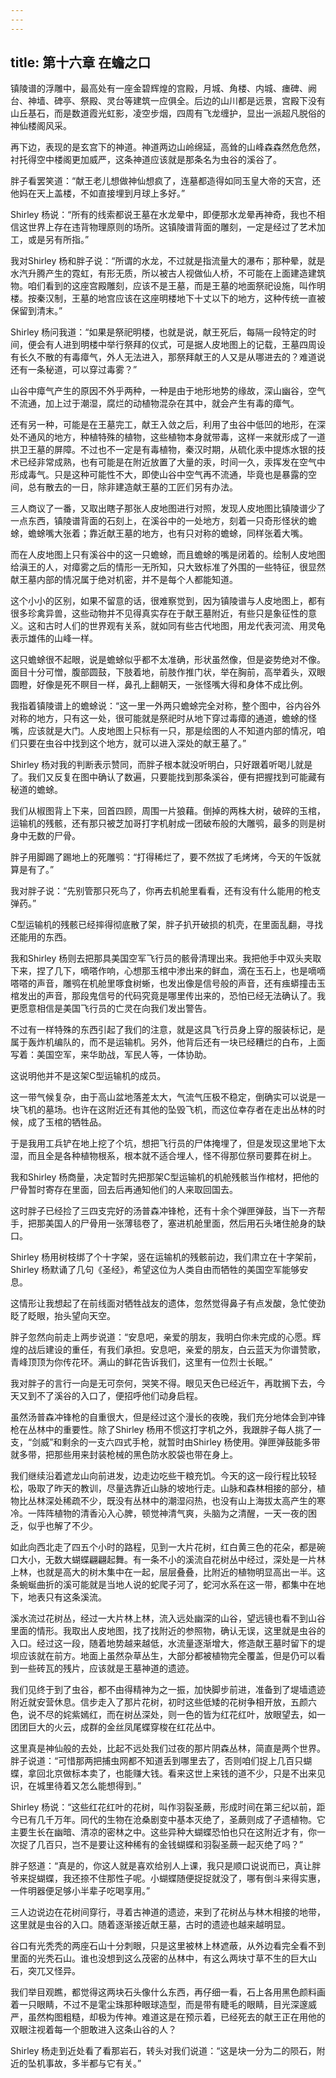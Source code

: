 ```yaml
---
---
---
```

title: 第十六章 在蟾之口
---




镇陵谱的浮雕中，最高处有一座金碧辉煌的宫殿，月城、角楼、内城、瘗碑、阙台、神墙、碑亭、祭殿、灵台等建筑一应俱全。后边的山川都是远景，宫殿下没有山丘基石，而是数道霞光虹影，凌空步烟，四周有飞龙缠护，显出一派超凡脱俗的神仙楼阁风采。

再下边，表现的是玄宫下的神道。神道两边山岭绵延，高耸的山峰森森然危危然，衬托得空中楼阁更加威严，这条神道应该就是那条名为虫谷的溪谷了。

胖子看罢笑道：“献王老儿想做神仙想疯了，连墓都造得如同玉皇大帝的天宫，还他妈在天上盖楼，不如直接埋到月球上多好。”

Shirley 杨说：“所有的线索都说王墓在水龙晕中，即便那水龙晕再神奇，我也不相信这世界上存在违背物理原则的场所。这镇陵谱背面的雕刻，一定是经过了艺术加工，或是另有所指。”

我对Shirley 杨和胖子说：“所谓的水龙，不过就是指流量大的瀑布；那种晕，就是水汽升腾产生的霓虹，有形无质，所以被古人视做仙人桥，不可能在上面建造建筑物。咱们看到的这座宫殿雕刻，应该不是王墓，而是王墓的地面祭祀设施，叫作明楼。按秦汉制，王墓的地宫应该在这座明楼地下十丈以下的地方，这种传统一直被保留到清末。”

Shirley 杨问我道：“如果是祭祀明楼，也就是说，献王死后，每隔一段特定的时间，便会有人进到明楼中举行祭拜的仪式，可是据人皮地图上的记载，王墓四周设有长久不散的有毒瘴气，外人无法进入，那祭拜献王的人又是从哪进去的？难道说还有一条秘道，可以穿过毒雾？”

山谷中瘴气产生的原因不外乎两种，一种是由于地形地势的缘故，深山幽谷，空气不流通，加上过于潮湿，腐烂的动植物混杂在其中，就会产生有毒的瘴气。

还有另一种，可能是在王墓完工，献王入敛之后，利用了虫谷中低凹的地形，在深处不通风的地方，种植特殊的植物，这些植物本身就带毒，这样一来就形成了一道拱卫王墓的屏障。不过也不一定是有毒植物，秦汉时期，从硫化汞中提炼水银的技术已经非常成熟，也有可能是在附近放置了大量的汞，时间一久，汞挥发在空气中形成毒气。只是这种可能性不大，即使山谷中空气再不流通，毕竟也是暴露的空间，总有散去的一日，除非建造献王墓的工匠们另有办法。

三人商议了一番，又取出瞎子那张人皮地图进行对照，发现人皮地图比镇陵谱少了一点东西，镇陵谱背面的石刻上，在溪谷中的一处地方，刻着一只奇形怪状的蟾蜍，蟾蜍嘴大张着；靠近献王墓的地方，也有只对称的蟾蜍，同样张着大嘴。

而在人皮地图上只有溪谷中的这一只蟾蜍，而且蟾蜍的嘴是闭着的。绘制人皮地图给滇王的人，对瘴雾之后的情形一无所知，只大致标准了外围的一些特征，很显然献王墓内部的情况属于绝对机密，并不是每个人都能知道。

这个小小的区别，如果不留意的话，很难察觉到，因为镇陵谱与人皮地图上，都有很多珍禽异兽，这些动物并不见得真实存在于献王墓附近，有些只是象征性的意义。这和古时人们的世界观有关系，就如同有些古代地图，用龙代表河流、用灵龟表示雄伟的山峰一样。

这只蟾蜍很不起眼，说是蟾蜍似乎都不太准确，形状虽然像，但是姿势绝对不像。面目十分可憎，腹部圆鼓，下肢着地，前肢作推门状，举在胸前，高举着头，双眼圆瞪，好像是死不瞑目一样，鼻孔上翻朝天，一张怪嘴大得和身体不成比例。

我指着镇陵谱上的蟾蜍说：“这一里一外两只蟾蜍完全对称，整个图中，谷内谷外对称的地方，只有这一处，很可能就是祭祀时从地下穿过毒瘴的通道，蟾蜍的怪嘴，应该就是大门。人皮地图上只标有一只，那是绘图的人不知道内部的情况，咱们只要在虫谷中找到这个地方，就可以进入深处的献王墓了。”

Shirley 杨对我的判断表示赞同，而胖子根本就没听明白，只好跟着听喝儿就是了。我们又反复在图中确认了数遍，只要能找到那条溪谷，便有把握找到可能藏有秘道的蟾蜍。

我们从椒图背上下来，回首四顾，周围一片狼藉。倒掉的两株大树，破碎的玉棺，运输机的残骸，还有那只被芝加哥打字机射成一团破布般的大雕鸮，最多的则是树身中无数的尸骨。

胖子用脚踢了踢地上的死雕鸮：“打得稀烂了，要不然拔了毛烤烤，今天的午饭就算是有了。”

我对胖子说：“先别管那只死鸟了，你再去机舱里看看，还有没有什么能用的枪支弹药。”

C型运输机的残骸已经摔得彻底散了架，胖子扒开破损的机壳，在里面乱翻，寻找还能用的东西。

我和Shirley 杨则去把那具美国空军飞行员的骸骨清理出来。我把他手中双头夹取下来，捏了几下，嘀嗒作响，心想那玉棺中渗出来的鲜血，滴在玉石上，也是嘀嘀嗒嗒的声音，雕鸮在机舱里啄食树蜥，也发出像是信号般的声音，还有痋蟒撞击玉棺发出的声音，那段鬼信号的代码究竟是哪里传出来的，恐怕已经无法确认了。我更愿意相信是美国飞行员的亡灵在向我们发出警告。

不过有一样特殊的东西引起了我们的注意，就是这具飞行员身上穿的服装标记，是属于轰炸机编队的，而不是运输机。另外，他背后还有一块已经糟烂的白布，上面写着：美国空军，来华助战，军民人等，一体协助。

这说明他并不是这架C型运输机的成员。

这一带气候复杂，由于高山盆地落差太大，气流气压极不稳定，倒确实可以说是一块飞机的墓场。也许在这附近还有其他的坠毁飞机，而这位幸存者在走出丛林的时候，成了玉棺的牺牲品。

于是我用工兵铲在地上挖了个坑，想把飞行员的尸体掩埋了，但是发现这里地下太湿，而且全是各种植物根系，根本就不适合埋人，怪不得那位祭司要葬在树上。

我和Shirley 杨商量，决定暂时先把那架C型运输机的机舱残骸当作棺材，把他的尸骨暂时寄存在里面，回去后再通知他们的人来取回国去。

这时胖子已经捡了三四支完好的汤普森冲锋枪，还有十余个弹匣弹鼓，当下一齐帮手，把那美国人的尸骨用一张薄毯卷了，塞进机舱里面，然后用石头堵住舱身的缺口。

Shirley 杨用树枝绑了个十字架，竖在运输机的残骸前边，我们肃立在十字架前，Shirley 杨默诵了几句《圣经》，希望这位为人类自由而牺牲的美国空军能够安息。

这情形让我想起了在前线面对牺牲战友的遗体，忽然觉得鼻子有点发酸，急忙使劲眨了眨眼，抬头望向天空。

胖子忽然向前走上两步说道：“安息吧，亲爱的朋友，我明白你未完成的心愿。辉煌的战后建设的重任，有我们承担。安息吧，亲爱的朋友，白云蓝天为你谱赞歌，青峰顶顶为你传花环。满山的鲜花告诉我们，这里有一位烈士长眠。”

我对胖子的言行一向是无可奈何，哭笑不得。眼见天色已经近午，再耽搁下去，今天又到不了溪谷的入口了，便招呼他们动身启程。

虽然汤普森冲锋枪的自重很大，但是经过这个漫长的夜晚，我们充分地体会到冲锋枪在丛林中的重要性。除了Shirley 杨用不惯这打字机之外，我跟胖子每人挑了一支，“剑威”和剩余的一支六四式手枪，就暂时由Shirley 杨使用。弹匣弹鼓能多带就多带，把那些用来封装枪械的黑色防水胶袋也带在身上。

我们继续沿着遮龙山向前进发，边走边吃些干粮充饥。今天的这一段行程比较轻松，吸取了昨天的教训，尽量选靠近山脉的坡地行走。山脉和森林相接的部分，植物比丛林深处稀疏不少，既没有丛林中的潮湿闷热，也没有山上海拔太高产生的寒冷。一阵阵植物的清香沁入心脾，顿觉神清气爽，头脑为之清醒，一天一夜的困乏，似乎也解了不少。

如此向西北走了四五个小时的路程，见到一大片花树，红白黄三色的花朵，都是碗口大小，无数大蝴蝶翩翩起舞。有一条不小的溪流自花树丛中经过，深处是一片林上林，也就是高大的树木集中在一起，层层叠叠，比附近的植物明显高出一半。这条蜿蜒曲折的溪可能就是当地人说的蛇爬子河了，蛇河水系在这一带，都集中在地下，地表只有这条溪流。

溪水流过花树丛，经过一大片林上林，流入远处幽深的山谷，望远镜也看不到山谷里面的情形。我取出人皮地图，找了找附近的参照物，确认无误，这里就是虫谷的入口。经过这一段，随着地势越来越低，水流量逐渐增大，修造献王墓时留下的堤坝应该就在前方。地面上虽然杂草丛生，大部分都被植物完全覆盖，但是仍可以看到一些砖瓦的残片，应该就是王墓神道的遗迹。

我们见终于到了虫谷，都不由得精神为之一振，加快脚步前进，准备到了堤墙遗迹附近就安营休息。信步走入了那片花树，初时这些低矮的花树争相开放，五颜六色，说不尽的姹紫嫣红，而在树丛深处，则一色的皆为红花红叶，放眼望去，如一团团巨大的火云，成群的金丝凤尾蝶穿梭在红花丛中。

这里真是神仙般的去处，比起不远处我们过夜的那片阴森丛林，简直是两个世界。胖子说道：“可惜那两把捕虫网都不知道丢到哪里去了，否则咱们捉上几百只蝴蝶，拿回北京做标本卖了，也能赚大钱。看来这世上来钱的道不少，只是不出来见识，在城里待着又怎么能想得到。”

Shirley 杨说：“这些红花红叶的花树，叫作羽裂圣蕨，形成时间在第三纪以前，距今已有几千万年。同代的生物在沧桑剧变中基本灭绝了，圣蕨则成了孑遗植物。它主要生长在幽暗、清凉的密林之中。这些异种大蝴蝶恐怕也只在这附近才有，你一次捉了几百只，岂不是要让这种稀有的金钱蝴蝶和羽裂圣蕨一起灭绝了吗？”

胖子怒道：“真是的，你这人就是喜欢给别人上课，我只是顺口说说而已，真让胖爷来捉蝴蝶，我还捺不住那性子呢。小蝴蝶随便捉捉就没了，哪有倒斗来得实惠，一件明器便足够小半辈子吃喝享用。”

三人边说边在花树间穿行，寻着古神道的遗迹，来到了花树丛与林木相接的地带，这里就是虫谷的入口。随着逐渐接近献王墓，古时的遗迹也越来越明显。

谷口有光秃秃的两座石山十分刺眼，只是这里被林上林遮蔽，从外边看完全看不到里面的光秃石山。谁也没想到这么茂密的丛林中，有这么两块寸草不生的巨大山石，突兀又怪异。

我们举目观瞧，都觉得这两块石头像什么东西，再仔细一看，石上各用黑色颜料画着一只眼睛，不过不是雮尘珠那种眼球造型，而是带有睫毛的眼睛，目光深邃威严，虽然构图粗糙，却极为传神。难道这是在预示着，已经死去的献王正在用他的双眼注视着每一个胆敢进入这条山谷的人？

Shirley 杨走到近处看了看那岩石，转头对我们说道：“这是块一分为二的陨石，附近的坠机事故，多半都与它有关。”